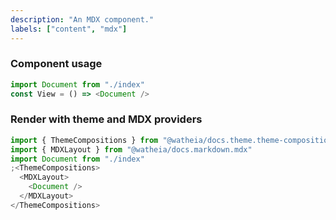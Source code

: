 ```yaml
---
description: "An MDX component."
labels: ["content", "mdx"]
---
```


### Component usage

```js
import Document from "./index"
const View = () => <Document />
```

### Render with theme and MDX providers

```js
import { ThemeCompositions } from "@watheia/docs.theme.theme-compositions"
import { MDXLayout } from "@watheia/docs.markdown.mdx"
import Document from "./index"
;<ThemeCompositions>
  <MDXLayout>
    <Document />
  </MDXLayout>
</ThemeCompositions>
```
